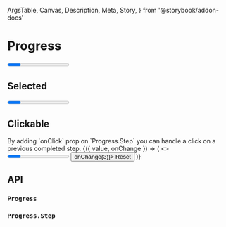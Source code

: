   ArgsTable,
  Canvas,
  Description,
  Meta,
  Story,
} from '@storybook/addon-docs'

<Meta title="Components/Progress" component={Progress} />

# Progress

<Canvas>
  <Story name="Basic">
    <Progress selected={1}>
      <Progress.Step title="Step 1" />
      <Progress.Step title="Step 2" />
      <Progress.Step title="Step 3" />
    </Progress>
  </Story>
</Canvas>

## Selected

<Canvas>
  <Story name="Selected">
    <Progress selected={2}>
      <Progress.Step title="Step 1" />
      <Progress.Step title="Step 2" />
      <Progress.Step title="Step 3" />
    </Progress>
  </Story>
</Canvas>

## Clickable

<Description>
  By adding `onClick` prop on `Progress.Step` you can handle a click on a
  previous completed step.
</Description>

<Canvas>
  <Story name="Clickable">
    <ControlValue value={3}>
      {({ value, onChange }) => (
        <>
          <Progress selected={value}>
            <Progress.Step onClick={onChange} title="Step 1" />
            <Progress.Step onClick={onChange} title="Step 2" />
            <Progress.Step onClick={onChange} title="Step 3" />
          </Progress>
          <Button mt={1} onClick={() => onChange(3)}>
            Reset
          </Button>
        </>
      )}
    </ControlValue>
  </Story>
</Canvas>

## API

### `Progress`

<ArgsTable of={Progress} />

### `Progress.Step`

<ArgsTable of={Step} />
